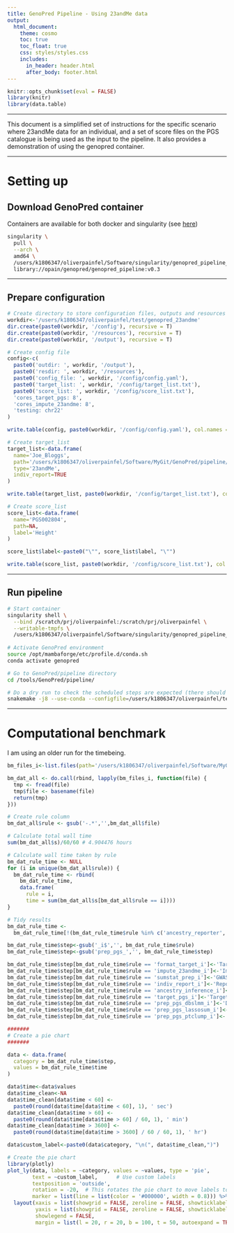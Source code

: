 ```yaml
---
title: GenoPred Pipeline - Using 23andMe data
output: 
  html_document:
    theme: cosmo
    toc: true
    toc_float: true
    css: styles/styles.css
    includes:
      in_header: header.html
      after_body: footer.html
---
```


```r
knitr::opts_chunk$set(eval = FALSE)
library(knitr)
library(data.table)
```

***

This document is a simplified set of instructions for the specific scenario where 23andMe data for an individual, and a set of score files on the PGS catalogue is being used as the input to the pipeline. It also provides a demonstration of using the genopred container.

***

# Setting up

## Download GenoPred container

Containers are available for both docker and singularity (see [here](pipeline_readme.html#containers))

```bash
singularity \
  pull \
  --arch \
  amd64 \
  /users/k1806347/oliverpainfel/Software/singularity/genopred_pipeline_v0.3.sif \
  library://opain/genopred/genopred_pipeline:v0.3
```

***

## Prepare configuration

```r
# Create directory to store configuration files, outputs and resources
workdir<-'/users/k1806347/oliverpainfel/test/genopred_23andme'
dir.create(paste0(workdir, '/config'), recursive = T)
dir.create(paste0(workdir, '/resources'), recursive = T)
dir.create(paste0(workdir, '/output'), recursive = T)

# Create config file
config<-c(
  paste0('outdir: ', workdir, '/output'),
  paste0('resdir: ', workdir, '/resources'),
  paste0('config_file: ', workdir, '/config/config.yaml'),
  paste0('target_list: ', workdir, '/config/target_list.txt'),
  paste0('score_list: ', workdir, '/config/score_list.txt'),
  'cores_target_pgs: 8',
  'cores_impute_23andme: 8',
  'testing: chr22'
)

write.table(config, paste0(workdir, '/config/config.yaml'), col.names = F, row.names = F, quote = F)

# Create target_list
target_list<-data.frame(
  name='Joe_Bloggs',
  path='/users/k1806347/oliverpainfel/Software/MyGit/GenoPred/pipeline/test_data/target/23andMe_individual/Joe_Bloggs_genome_0123456789.zip',
  type='23andMe',
  indiv_report=TRUE
)

write.table(target_list, paste0(workdir, '/config/target_list.txt'), col.names=T, row.names=F, quote=F)

# Create score_list
score_list<-data.frame(
  name='PGS002804',
  path=NA,
  label='Height'
)

score_list$label<-paste0("\"", score_list$label, "\"")

write.table(score_list, paste0(workdir, '/config/score_list.txt'), col.names=T, row.names=F, quote=F)
```

***

## Run pipeline

```bash
# Start container
singularity shell \
  --bind /scratch/prj/oliverpainfel:/scratch/prj/oliverpainfel \
  --writable-tmpfs \
  /users/k1806347/oliverpainfel/Software/singularity/genopred_pipeline_v0.3.sif
  
# Activate GenoPred environment
source /opt/mambaforge/etc/profile.d/conda.sh
conda activate genopred

# Go to GenoPred/pipeline directory
cd /tools/GenoPred/pipeline/

# Do a dry run to check the scheduled steps are expected (there should not be any steps saying 'download', and it should not be necessary to build the conda environment)
snakemake -j8 --use-conda --configfile=/users/k1806347/oliverpainfel/test/genopred_23andme/config/config.yaml output_all
```

***

# Computational benchmark

I am using an older run for the timebeing.

```r
bm_files_i<-list.files(path='/users/k1806347/oliverpainfel/Software/MyGit/GenoPred/pipeline/test_data/output/23andMe/reference/benchmarks', full.names = T)

bm_dat_all <- do.call(rbind, lapply(bm_files_i, function(file) {
  tmp <- fread(file)
  tmp$file <- basename(file)
  return(tmp)
}))

# Create rule column
bm_dat_all$rule <- gsub('-.*','',bm_dat_all$file)

# Calculate total wall time
sum(bm_dat_all$s)/60/60 # 4.904476 hours

# Calculate wall time taken by rule
bm_dat_rule_time <- NULL
for (i in unique(bm_dat_all$rule)) {
  bm_dat_rule_time <- rbind(
    bm_dat_rule_time,
    data.frame(
      rule = i,
      time = sum(bm_dat_all$s[bm_dat_all$rule == i])))
}

# Tidy results
bm_dat_rule_time <-
  bm_dat_rule_time[!(bm_dat_rule_time$rule %in% c('ancestry_reporter', 'score_reporter.txt')), ]

bm_dat_rule_time$step<-gsub('_i$','', bm_dat_rule_time$rule)
bm_dat_rule_time$step<-gsub('prep_pgs_','', bm_dat_rule_time$step)

bm_dat_rule_time$step[bm_dat_rule_time$rule == 'format_target_i']<-'Target QC'
bm_dat_rule_time$step[bm_dat_rule_time$rule == 'impute_23andme_i']<-'Imputation'
bm_dat_rule_time$step[bm_dat_rule_time$rule == 'sumstat_prep_i']<-'GWAS QC'
bm_dat_rule_time$step[bm_dat_rule_time$rule == 'indiv_report_i']<-'Report Creation'
bm_dat_rule_time$step[bm_dat_rule_time$rule == 'ancestry_inference_i']<-'Ancestry Inference'
bm_dat_rule_time$step[bm_dat_rule_time$rule == 'target_pgs_i']<-'Target Scoring'
bm_dat_rule_time$step[bm_dat_rule_time$rule == 'prep_pgs_dbslmm_i']<-'DBSLMM'
bm_dat_rule_time$step[bm_dat_rule_time$rule == 'prep_pgs_lassosum_i']<-'lassosum'
bm_dat_rule_time$step[bm_dat_rule_time$rule == 'prep_pgs_ptclump_i']<-'pT+clump'

#######
# Create a pie chart
#######

data <- data.frame(
  category = bm_dat_rule_time$step,
  values = bm_dat_rule_time$time
)

data$time<-data$values
data$time_clean<-NA
data$time_clean[data$time < 60] <-
  paste0(round(data$time[data$time < 60], 1), ' sec')
data$time_clean[data$time > 60] <-
  paste0(round(data$time[data$time > 60] / 60, 1), ' min')
data$time_clean[data$time > 3600] <-
  paste0(round(data$time[data$time > 3600] / 60 / 60, 1), ' hr')

data$custom_label<-paste0(data$category, "\n(", data$time_clean,")")

# Create the pie chart
library(plotly)
plot_ly(data, labels = ~category, values = ~values, type = 'pie',
        text = ~custom_label,      # Use custom labels
        textposition = 'outside',
        rotation = -20,  # This rotates the pie chart to move labels to the side
        marker = list(line = list(color = '#000000', width = 0.8))) %>%
  layout(xaxis = list(showgrid = FALSE, zeroline = FALSE, showticklabels = FALSE),
         yaxis = list(showgrid = FALSE, zeroline = FALSE, showticklabels = FALSE),
         showlegend = FALSE,
         margin = list(l = 20, r = 20, b = 100, t = 50, autoexpand = TRUE))  # Adjust margins here
```


